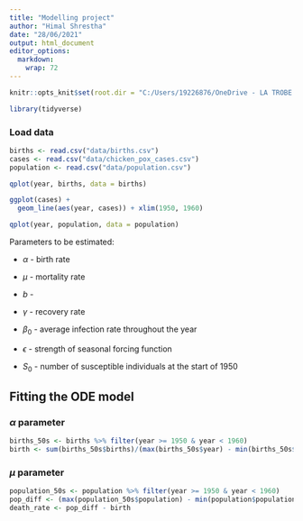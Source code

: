 ```yaml
---
title: "Modelling project"
author: "Himal Shrestha"
date: "28/06/2021"
output: html_document
editor_options: 
  markdown: 
    wrap: 72
---
```


```r
knitr::opts_knit$set(root.dir = "C:/Users/19226876/OneDrive - LA TROBE UNIVERSITY/PhD Year II/Workshops/210623_data driven modelling")
```

```r
library(tidyverse)
```

### Load data

```r
births <- read.csv("data/births.csv")
cases <- read.csv("data/chicken_pox_cases.csv")
population <- read.csv("data/population.csv")
```

```r
qplot(year, births, data = births)

ggplot(cases) +
  geom_line(aes(year, cases)) + xlim(1950, 1960)

qplot(year, population, data = population)
```

Parameters to be estimated:

-   $\alpha$ - birth rate

-   $\mu$ - mortality rate

-   $b$ -

-   $\gamma$ - recovery rate

-   $\beta_0$ - average infection rate throughout the year

-   $\epsilon$ - strength of seasonal forcing function

-   $S_0$ - number of susceptible individuals at the start of 1950

## Fitting the ODE model

### $\alpha$ parameter

```r
births_50s <- births %>% filter(year >= 1950 & year < 1960)
birth <- sum(births_50s$births)/(max(births_50s$year) - min(births_50s$year))
```

### $\mu$ parameter

```r
population_50s <- population %>% filter(year >= 1950 & year < 1960)
pop_diff <- (max(population_50s$population) - min(population$population))/(max(population_50s$year) - min(population_50s$year))
death_rate <- pop_diff - birth
```
